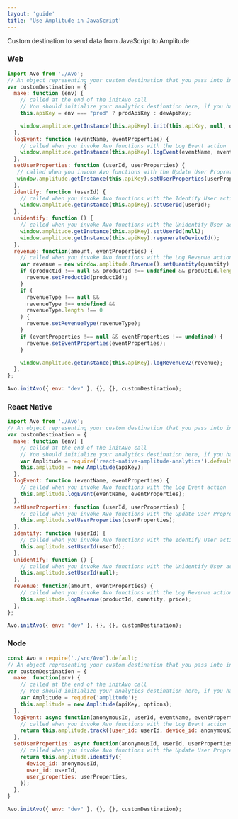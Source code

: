 ```yaml
---
layout: 'guide'
title: 'Use Amplitude in JavaScript'
---
```


Custom destination to send data from JavaScript to Amplitude

### Web

```javascript
import Avo from './Avo';
// An object representing your custom destination that you pass into initAvo()
var customDestination = {
  make: function (env) {
    // called at the end of the initAvo call
    // You should initialize your analytics destination here, if you have not done it before
    this.apiKey = env === "prod" ? prodApiKey : devApiKey;

    window.amplitude.getInstance(this.apiKey).init(this.apiKey, null, options);
  },
  logEvent: function (eventName, eventProperties) {
    // called when you invoke Avo functions with the Log Event action
    window.amplitude.getInstance(this.apiKey).logEvent(eventName, eventProperties);
  },
  setUserProperties: function (userId, userProperties) {
   // called when you invoke Avo functions with the Update User Propreties action
   window.amplitude.getInstance(this.apiKey).setUserProperties(userProperties);
  },
  identify: function (userId) {
    // called when you invoke Avo functions with the Identify User action
    window.amplitude.getInstance(this.apiKey).setUserId(userId);
  },
  unidentify: function () {
    // called when you invoke Avo functions with the Unidentify User action
    window.amplitude.getInstance(this.apiKey).setUserId(null);
    window.amplitude.getInstance(this.apiKey).regenerateDeviceId();
  },
  revenue: function(amount, eventProperties) {
    // called when you invoke Avo functions with the Log Revenue action
    var revenue = new window.amplitude.Revenue().setQuantity(quantity).setPrice(price);
    if (productId !== null && productId !== undefined && productId.length !== 0) {
      revenue.setProductId(productId);
    }
    if (
      revenueType !== null &&
      revenueType !== undefined &&
      revenueType.length !== 0
    ) {
      revenue.setRevenueType(revenueType);
    }
    if (eventProperties !== null && eventProperties !== undefined) {
      revenue.setEventProperties(eventProperties);
    }

    window.amplitude.getInstance(this.apiKey).logRevenueV2(revenue);
  },
};

Avo.initAvo({ env: "dev" }, {}, {}, customDestination);
```

### React Native

```javascript
import Avo from './Avo';
// An object representing your custom destination that you pass into initAvo()
var customDestination = {
  make: function (env) {
    // called at the end of the initAvo call
    // You should initialize your analytics destination here, if you have not done it before
    var Amplitude = require('react-native-amplitude-analytics').default;
    this.amplitude = new Amplitude(apiKey);
  },
  logEvent: function (eventName, eventProperties) {
    // called when you invoke Avo functions with the Log Event action
    this.amplitude.logEvent(eventName, eventProperties);
  },
  setUserProperties: function (userId, userProperties) {
    // called when you invoke Avo functions with the Update User Propreties action
    this.amplitude.setUserProperties(userProperties);
  },
  identify: function (userId) {
    // called when you invoke Avo functions with the Identify User action
    this.amplitude.setUserId(userId);
  },
  unidentify: function () {
    // called when you invoke Avo functions with the Unidentify User action
    this.amplitude.setUserId(null);
  },
  revenue: function(amount, eventProperties) {
    // called when you invoke Avo functions with the Log Revenue action
    this.amplitude.logRevenue(productId, quantity, price);
  },
};

Avo.initAvo({ env: "dev" }, {}, {}, customDestination);
```

### Node

```javascript
const Avo = require('./src/Avo').default;
// An object representing your custom destination that you pass into initAvo()
var customDestination = {
  make: function(env) {
    // called at the end of the initAvo call
    // You should initialize your analytics destination here, if you have not done it before
    var Amplitude = require('amplitude');
    this.amplitude = new Amplitude(apiKey, options);
  },
  logEvent: async function(anonymousId, userId, eventName, eventProperties) {
    // called when you invoke Avo functions with the Log Event action
    return this.amplitude.track({user_id: userId, device_id: anonymousId, event_type: eventName, event_properties: eventProperties});
  },
  setUserProperties: async function(anonymousId, userId, userProperties) {
    // called when you invoke Avo functions with the Update User Propreties action
    return this.amplitude.identify({
      device_id: anonymousId,
      user_id: userId,
      user_properties: userProperties,
    });
  },
}

Avo.initAvo({ env: "dev" }, {}, {}, customDestination);
```